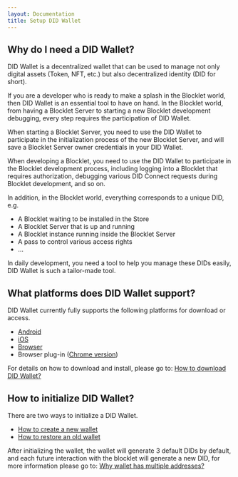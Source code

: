 ```yaml
---
layout: Documentation
title: Setup DID Wallet
---
```


## Why do I need a DID Wallet?

DID Wallet is a decentralized wallet that can be used to manage not only digital assets (Token, NFT, etc.) but also decentralized identity (DID for short).

If you are a developer who is ready to make a splash in the Blocklet world, then DID Wallet is an essential tool to have on hand. In the Blocklet world, from having a Blocklet Server to starting a new Blocklet development debugging, every step requires the participation of DID Wallet.

When starting a Blocklet Server, you need to use the DID Wallet to participate in the initialization process of the new Blocklet Server, and will save a Blocklet Server owner credentials in your DID Wallet.

When developing a Blocklet, you need to use the DID Wallet to participate in the Blocklet development process, including logging into a Blocklet that requires authorization, debugging various DID Connect requests during Blocklet development, and so on.

In addition, in the Blocklet world, everything corresponds to a unique DID, e.g.

- A Blocklet waiting to be installed in the Store
- A Blocklet Server that is up and running
- A Blocklet instance running inside the Blocklet Server
- A pass to control various access rights
- ...

In daily development, you need a tool to help you manage these DIDs easily, DID Wallet is such a tailor-made tool.

## What platforms does DID Wallet support?

DID Wallet currently fully supports the following platforms for download or access.

- [Android](https://play.google.com/store/apps/details?id=com.arcblock.wallet.app.product)
- [iOS](https://apps.apple.com/app/id1460083542)
- [Browser](https://web.abtwallet.io/)
- Browser plug-in ([Chrome version](https://chrome.google.com/webstore/detail/did-wallet/ibjflpbmadchofnbpppegdbnifdgincp))

For details on how to download and install, please go to: [How to download DID Wallet?](https://support.didwallet.io/en/howToDownload)

## How to initialize DID Wallet?

There are two ways to initialize a DID Wallet.

- [How to create a new wallet](https://support.didwallet.io/en/howToInitWallet)
- [How to restore an old wallet](https://support.didwallet.io/en/howToRecoverWallet)

After initializing the wallet, the wallet will generate 3 default DIDs by default, and each future interaction with the blocklet will generate a new DID, for more information please go to: [Why wallet has multiple addresses?](https://support.didwallet.io/en/whyMultiAddresses)
